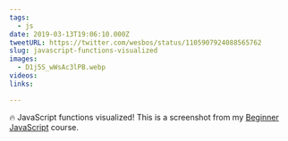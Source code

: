 ```yaml
---
tags:
  - js
date: 2019-03-13T19:06:10.000Z
tweetURL: https://twitter.com/wesbos/status/1105907924088565762
slug: javascript-functions-visualized
images:
  - D1j5S_wWsAc3lPB.webp
videos:
links:

---
```

🔥 JavaScript functions visualized! This is a screenshot from my [Beginner JavaScript](https://BeginnerJavaScript.com) course.
